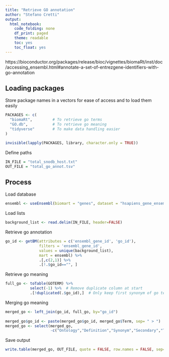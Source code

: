 ---
title: "Retrieve GO annotation"
author: "Stefano Cretti"
output:
  html_notebook:
    code_folding: none
    df_print: paged
    theme: readable
    toc: yes
    toc_float: yes
---

https://bioconductor.org/packages/release/bioc/vignettes/biomaRt/inst/doc/accessing_ensembl.html#annotate-a-set-of-entrezgene-identifiers-with-go-annotation

## Loading packages

Store package names in a vectors for ease of access and to load them easily 
```{r, message=FALSE, warning=FALSE}
PACKAGES <- c(
  "biomaRt",         # To retrieve go terms
  "GO.db",           # To retrieve go meaning
  "tidyverse"        # To make data handling easier
)

invisible(lapply(PACKAGES, library, character.only = TRUE))
```

Define paths
```{r}
IN_FILE = "total_snodb_host.txt"
OUT_FILE = "total_go_annot.tsv"
```

## Process

Load database
```{r}
ensembl <- useEnsembl(biomart = "genes", dataset = "hsapiens_gene_ensembl")
```

Load lists
```{r}
background_list <- read.delim(IN_FILE, header=FALSE)
```

Retrieve go annotation
```{r}
go_id <- getBM(attributes = c('ensembl_gene_id', 'go_id'), 
               filters = 'ensembl_gene_id', 
               values = unique(background_list), 
               mart = ensembl) %>%
               .[,c(2,1)] %>%
               .[!.$go_id=="", ]
```

Retrieve go meaning
```{r}
full_go <- toTable(GOTERM) %>% 
           select(-1) %>%  # Remove duplicate column at start
           .[!duplicated(.$go_id),]  # Only keep first synonym of go term
```

Merging go meaning
```{r}
merged_go <- left_join(go_id, full_go, by="go_id")
             
merged_go$go_id <- paste(merged_go$go_id, merged_go$Term, sep= " > ")
merged_go <- select(merged_go,
                    -c("Ontology","Definition","Synonym","Secondary","Term"))
```

Save output
```{r}
write.table(merged_go, OUT_FILE, quote = FALSE, row.names = FALSE, sep="\t")
```

